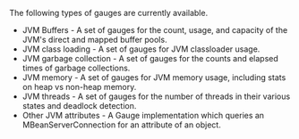 The following types of gauges are currently available.

* JVM Buffers - A set of gauges for the count, usage, and capacity of the JVM's direct and mapped buffer pools.
* JVM class loading - A set of gauges for JVM classloader usage.
* JVM garbage collection - A set of gauges for the counts and elapsed times of garbage collections.
* JVM memory - A set of gauges for JVM memory usage, including stats on heap vs non-heap memory.
* JVM threads - A set of gauges for the number of threads in their various states and deadlock detection.
* Other JVM attributes - A Gauge implementation which queries an MBeanServerConnection for an attribute of an object.